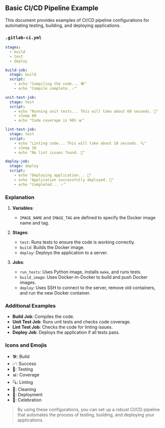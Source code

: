 ## Basic CI/CD Pipeline Example
This document provides examples of CI/CD pipeline configurations for automating testing, building, and deploying applications. 

### `.gitlab-ci.yml`

```yaml
stages:
  - build
  - test
  - deploy

build-job:
  stage: build
  script:
    - echo "Compiling the code... 🛠️"
    - echo "Compile complete. ✅"

unit-test-job:
  stage: test
  script:
    - echo "Running unit tests... This will take about 60 seconds. 🧪"
    - sleep 60
    - echo "Code coverage is 90% 📊"

lint-test-job:
  stage: test
  script:
    - echo "Linting code... This will take about 10 seconds. 🔍"
    - sleep 10
    - echo "No lint issues found. 🧹"

deploy-job:
  stage: deploy
  script:
    - echo "Deploying application... 🚀"
    - echo "Application successfully deployed. 🎉"
    - echo "Completed... ✅"
```

### Explanation

1. **Variables**: 
   - `IMAGE_NAME` and `IMAGE_TAG` are defined to specify the Docker image name and tag.

2. **Stages**:
   - `test`: Runs tests to ensure the code is working correctly.
   - `build`: Builds the Docker image.
   - `deploy`: Deploys the application to a server.

3. **Jobs**:
   - `run_tests`: Uses Python image, installs `make`, and runs tests.
   - `build_image`: Uses Docker-in-Docker to build and push Docker images.
   - `deploy`: Uses SSH to connect to the server, remove old containers, and run the new Docker container.

### Additional Examples

- **Build Job**: Compiles the code.
- **Unit Test Job**: Runs unit tests and checks code coverage.
- **Lint Test Job**: Checks the code for linting issues.
- **Deploy Job**: Deploys the application if all tests pass.

### Icons and Emojis

- 🛠️: Build
- ✅: Success
- 🧪: Testing
- 📊: Coverage
- 🔍: Linting
- 🧹: Cleaning
- 🚀: Deployment
- 🎉: Celebration

> By using these configurations, you can set up a robust CI/CD pipeline that automates the process of testing, building, and deploying your applications.